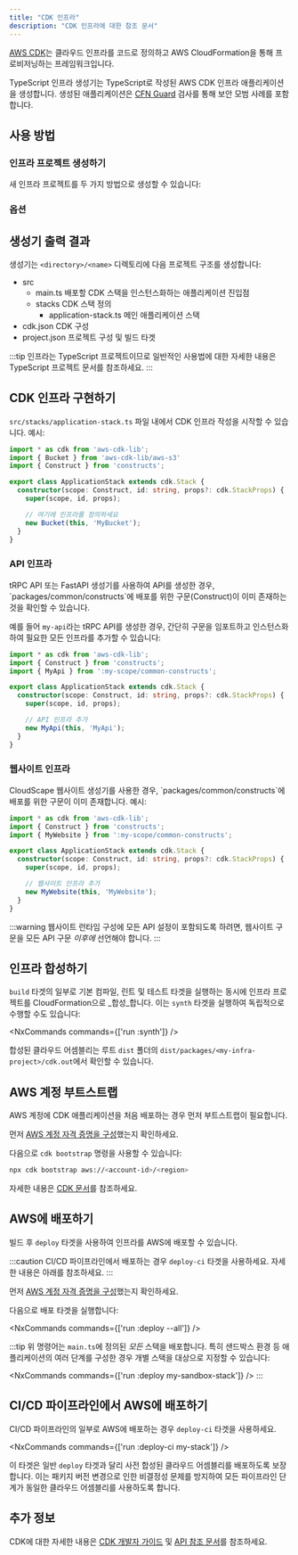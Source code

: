 ```yaml
---
title: "CDK 인프라"
description: "CDK 인프라에 대한 참조 문서"
---
```





[AWS CDK](https://docs.aws.amazon.com/cdk/v2/guide/home.html)는 클라우드 인프라를 코드로 정의하고 AWS CloudFormation을 통해 프로비저닝하는 프레임워크입니다.

TypeScript 인프라 생성기는 TypeScript로 작성된 AWS CDK 인프라 애플리케이션을 생성합니다. 생성된 애플리케이션은 [CFN Guard](https://docs.aws.amazon.com/cfn-guard/latest/ug/what-is-guard.html) 검사를 통해 보안 모범 사례를 포함합니다.

## 사용 방법

### 인프라 프로젝트 생성하기

새 인프라 프로젝트를 두 가지 방법으로 생성할 수 있습니다:

<RunGenerator generator="ts#infra" />

### 옵션

<GeneratorParameters generator="ts#infra" />

## 생성기 출력 결과

생성기는 `<directory>/<name>` 디렉토리에 다음 프로젝트 구조를 생성합니다:

<FileTree>

  - src
    - main.ts 배포할 CDK 스택을 인스턴스화하는 애플리케이션 진입점
    - stacks CDK 스택 정의
      - application-stack.ts 메인 애플리케이션 스택
  - cdk.json CDK 구성
  - project.json 프로젝트 구성 및 빌드 타겟

</FileTree>

:::tip
인프라는 TypeScript 프로젝트이므로 일반적인 사용법에 대한 자세한 내용은 <Link path="guides/typescript-project">TypeScript 프로젝트 문서</Link>를 참조하세요.
:::

## CDK 인프라 구현하기

`src/stacks/application-stack.ts` 파일 내에서 CDK 인프라 작성을 시작할 수 있습니다. 예시:

```ts title="src/stacks/application-stack.ts" {9-10}
import * as cdk from 'aws-cdk-lib';
import { Bucket } from 'aws-cdk-lib/aws-s3'
import { Construct } from 'constructs';

export class ApplicationStack extends cdk.Stack {
  constructor(scope: Construct, id: string, props?: cdk.StackProps) {
    super(scope, id, props);

    // 여기에 인프라를 정의하세요
    new Bucket(this, 'MyBucket');
  }
}
```

### API 인프라

<Link path="guides/trpc">tRPC API</Link> 또는 <Link path="guides/fastapi">FastAPI</Link> 생성기를 사용하여 API를 생성한 경우, `packages/common/constructs`에 배포를 위한 구문(Construct)이 이미 존재하는 것을 확인할 수 있습니다.

예를 들어 `my-api`라는 tRPC API를 생성한 경우, 간단히 구문을 임포트하고 인스턴스화하여 필요한 모든 인프라를 추가할 수 있습니다:

```ts title="src/stacks/application-stack.ts" {3, 9-10}
import * as cdk from 'aws-cdk-lib';
import { Construct } from 'constructs';
import { MyApi } from ':my-scope/common-constructs';

export class ApplicationStack extends cdk.Stack {
  constructor(scope: Construct, id: string, props?: cdk.StackProps) {
    super(scope, id, props);

    // API 인프라 추가
    new MyApi(this, 'MyApi');
  }
}
```

### 웹사이트 인프라

<Link path="guides/react-website">CloudScape 웹사이트</Link> 생성기를 사용한 경우, `packages/common/constructs`에 배포를 위한 구문이 이미 존재합니다. 예시:

```ts title="src/stacks/application-stack.ts" {3, 9-10}
import * as cdk from 'aws-cdk-lib';
import { Construct } from 'constructs';
import { MyWebsite } from ':my-scope/common-constructs';

export class ApplicationStack extends cdk.Stack {
  constructor(scope: Construct, id: string, props?: cdk.StackProps) {
    super(scope, id, props);

    // 웹사이트 인프라 추가
    new MyWebsite(this, 'MyWebsite');
  }
}
```

:::warning
웹사이트 <Link path="guides/react-website#runtime-configuration">런타임 구성</Link>에 모든 API 설정이 포함되도록 하려면, 웹사이트 구문을 모든 API 구문 _이후에_ 선언해야 합니다.
:::

## 인프라 합성하기

`build` 타겟의 일부로 <Link path="guides/typescript-project#building">기본 컴파일, 린트 및 테스트 타겟</Link>을 실행하는 동시에 인프라 프로젝트를 CloudFormation으로 _합성_합니다. 이는 `synth` 타겟을 실행하여 독립적으로 수행할 수도 있습니다:

<NxCommands commands={['run <my-infra>:synth']} />

합성된 클라우드 어셈블리는 루트 `dist` 폴더의 `dist/packages/<my-infra-project>/cdk.out`에서 확인할 수 있습니다.

## AWS 계정 부트스트랩

AWS 계정에 CDK 애플리케이션을 처음 배포하는 경우 먼저 부트스트랩이 필요합니다.

먼저 [AWS 계정 자격 증명을 구성](https://docs.aws.amazon.com/sdkref/latest/guide/access.html)했는지 확인하세요.

다음으로 `cdk bootstrap` 명령을 사용할 수 있습니다:

```bash
npx cdk bootstrap aws://<account-id>/<region>
```

자세한 내용은 [CDK 문서](https://docs.aws.amazon.com/cdk/v2/guide/bootstrapping-env.html)를 참조하세요.

## AWS에 배포하기

빌드 후 `deploy` 타겟을 사용하여 인프라를 AWS에 배포할 수 있습니다.

:::caution
CI/CD 파이프라인에서 배포하는 경우 `deploy-ci` 타겟을 사용하세요. 자세한 내용은 아래를 참조하세요.
:::

먼저 [AWS 계정 자격 증명을 구성](https://docs.aws.amazon.com/sdkref/latest/guide/access.html)했는지 확인하세요.

다음으로 배포 타겟을 실행합니다:

<NxCommands commands={['run <my-infra>:deploy --all']} />

:::tip
위 명령어는 `main.ts`에 정의된 _모든_ 스택을 배포합니다. 특히 샌드박스 환경 등 애플리케이션의 여러 단계를 구성한 경우 개별 스택을 대상으로 지정할 수 있습니다:

<NxCommands commands={['run <my-infra>:deploy my-sandbox-stack']} />
:::

## CI/CD 파이프라인에서 AWS에 배포하기

CI/CD 파이프라인의 일부로 AWS에 배포하는 경우 `deploy-ci` 타겟을 사용하세요.

<NxCommands commands={['run <my-infra>:deploy-ci my-stack']} />

이 타겟은 일반 `deploy` 타겟과 달리 사전 합성된 클라우드 어셈블리를 배포하도록 보장합니다. 이는 패키지 버전 변경으로 인한 비결정성 문제를 방지하여 모든 파이프라인 단계가 동일한 클라우드 어셈블리를 사용하도록 합니다.

## 추가 정보

CDK에 대한 자세한 내용은 [CDK 개발자 가이드](https://docs.aws.amazon.com/cdk/v2/guide/core_concepts.html) 및 [API 참조 문서](https://docs.aws.amazon.com/cdk/api/v2/docs/aws-construct-library.html)를 참조하세요.